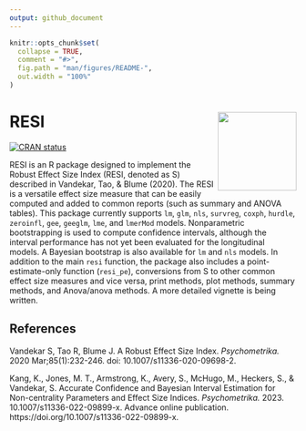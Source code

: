 ```yaml
---
output: github_document
---
```


<!-- README.md is generated from README.Rmd. Please edit that file -->

```r
knitr::opts_chunk$set(
  collapse = TRUE,
  comment = "#>",
  fig.path = "man/figures/README-",
  out.width = "100%"
)
```

# RESI <img src="man/figures/logo.png" align="right" height="138" />

<!-- badges: start -->
[![CRAN status](https://www.r-pkg.org/badges/version/RESI)](https://CRAN.R-project.org/package=RESI)
<!-- badges: end -->

RESI is an R package designed to implement the Robust Effect Size Index (RESI, denoted as S) described in Vandekar, Tao, & Blume (2020). The RESI is a versatile effect size measure that can be easily computed and added to common reports (such as summary and ANOVA tables). This package currently supports <code>lm</code>, <code>glm</code>, <code>nls</code>, <code>survreg</code>, <code>coxph</code>, <code>hurdle</code>, <code>zeroinfl</code>, <code>gee</code>, <code>geeglm</code>, <code>lme</code>, and <code>lmerMod</code> models. Nonparametric bootstrapping is used to compute confidence intervals, although the interval performance has not yet been evaluated for the longitudinal models. A Bayesian bootstrap is also available for <code>lm</code> and <code>nls</code> models. In addition to the main <code>resi</code> function, the package also includes a point-estimate-only function (<code>resi_pe</code>), conversions from S to other common effect size measures and vice versa, print methods, plot methods, summary methods, and Anova/anova methods. A more detailed vignette is being written.

## References

Vandekar S, Tao R, Blume J. A Robust Effect Size Index. <i>Psychometrika.</i> 2020 Mar;85(1):232-246. doi: 10.1007/s11336-020-09698-2.

Kang, K., Jones, M. T., Armstrong, K., Avery, S., McHugo, M., Heckers, S., & Vandekar, S. Accurate Confidence and Bayesian Interval Estimation for Non-centrality Parameters and Effect Size Indices. <i>Psychometrika.</i> 2023. 10.1007/s11336-022-09899-x. Advance online publication. https://doi.org/10.1007/s11336-022-09899-x.
